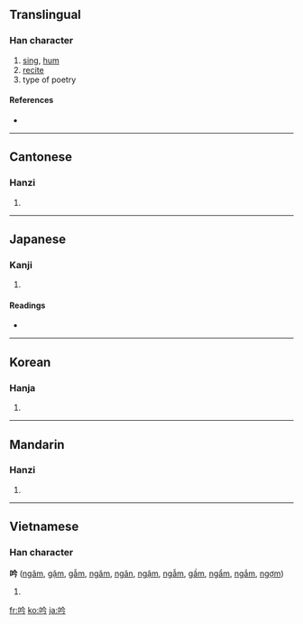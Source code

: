 ==Translingual==

===Han character===
{{Han char|rn=30|rad=口|as=04|sn=7|four=6802<sub>7</sub>|canj=口人戈弓 (ROIN)|ids=⿰[[口]][[今]]}}

# [[sing]], [[hum]]
# [[recite]]
# type of poetry

====References====
* {{Han ref|kx=0177.190|dkj=03330|dj=0395.030|hdz=10591.100|uh=541F|ud=21535|bh=A775|bd=42869}}

----

==Cantonese==

===Hanzi===
{{yue-hanzi|jyut=|y=yam4}}

# {{defn|Cantonese}}

----

==Japanese==

===Kanji===
{{ja-kanji|grade=c|rs=口04}}

# {{defn|Japanese}}

====Readings====
* {{ja-readings|on=[[ぎん]] (gin), [[きん]] (kin)|kun=[[うたう]] (utau), [[なく]] (naku)}}

----

==Korean==

===Hanja===
{{ko-hanja|hangeul=음|rv=eum|mr=ŭm}}

# {{defn|Korean}}

----

==Mandarin==

===Hanzi===
{{cmn-hanzi|pin=[[yín]] ([[yin2]])|wg=yin<sup>2</sup>}}

# {{defn|Mandarin}}

----

==Vietnamese==

===Han character===
'''吟''' ([[ngâm]], [[gặm]], [[gẫm]], [[ngăm]], [[ngăn]], [[ngậm]], [[ngẫm]], [[gầm]], [[ngẩm]], [[ngắm]], [[ngợm]])

# {{defn|Vietnamese}}

[[fr:吟]]
[[ko:吟]]
[[ja:吟]]